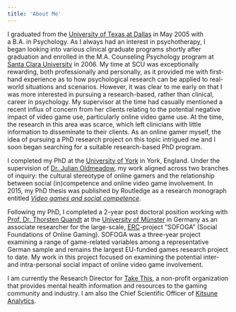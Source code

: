 ```yaml
---
title: 'About Me'
---
```



<div style="float:right;margin:0 0 3.06rem 3.06rem;max-width:15rem">
  <KeepCalmAndGameOn />
</div>

I graduated from the [University of Texas at Dallas](http://www.utdallas.edu/) in May 2005 with a B.A. in Psychology. As I always had an interest in psychotherapy, I began looking into various clinical graduate programs shortly after graduation and enrolled in the M.A. Counseling Psychology program at [Santa Clara University](http://www.scu.edu/cp/) in 2006. My time at SCU was exceptionally rewarding, both professionally and personally, as it provided me with first-hand experience as to how psychological research can be applied to real-world situations and scenarios. However, it was clear to me early on that I was more interested in pursuing a research-based, rather than clinical, career in psychology. My supervisor at the time had casually mentioned a recent influx of concern from her clients relating to the potential negative impact of video game use, particularly online video game use. At the time, the research in this area was scarce, which left clinicians with little information to disseminate to their clients. As an online gamer myself, the idea of pursuing a PhD research project on this topic intrigued me and I soon began searching for a suitable research-based PhD program.

I completed my PhD at the [University of York](http://www.york.ac.uk/psychology/) in York, England. Under the supervision of [Dr. Julian Oldmeadow](http://www.swinburne.edu.au/health-arts-design/staff-profiles/view.php?who=joldmeadow), my work aligned across two branches of inquiry: the cultural stereotype of online gamers and the relationship between social (in)competence and online video game involvement. In 2015, my PhD thesis was published by Routledge as a research monograph entitled [_Video games and social competence_](http://www.tandf.net/books/details/9781138804265/).

Following my PhD, I completed a 2-year post doctoral position working with [Prof. Dr. Thorsten Quandt](http://www.uni-muenster.de/Kowi/en/personen/thorsten-quandt.html) at the [University of Münster](https://www.uni-muenster.de/en/) in Germany as an associate researcher for the large-scale, [ERC](http://erc.europa.eu/)-project “SOFOGA” (Social Foundations of Online Gaming). SOFOGA was a three-year project examining a range of game-related variables among a representative German sample and remains the largest EU-funded games research project to date. My work in this project focused on examining the potential inter- and intra-personal social impact of online video game involvement.

I am currently the Research Director for [Take This](http://www.takethis.org/), a non-profit organization that provides mental health information and resources to the gaming community and industry. I am also the Chief Scientific Officer of [Kitsune Analytics](https://www.kitsuneanalytics.com/).
